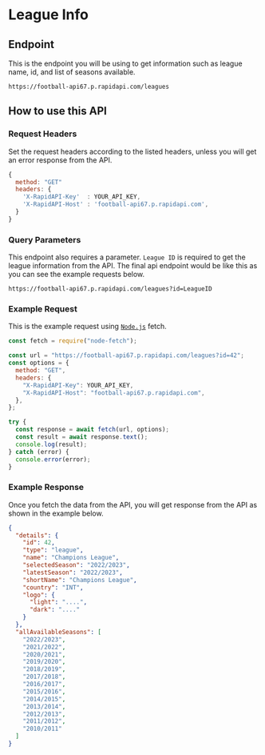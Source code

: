 # League Info

## Endpoint

This is the endpoint you will be using to get information such as league name, id, and list of seasons available.

```{1} filename="Endpoint" copy
https://football-api67.p.rapidapi.com/leagues
```

## How to use this API

### Request Headers

Set the request headers according to the listed headers, unless you will get an error response from the API.

```js filename="Request Headers" copy
{
  method: "GET"
  headers: {
    'X-RapidAPI-Key'  : YOUR_API_KEY,
    'X-RapidAPI-Host' : 'football-api67.p.rapidapi.com',
  }
}
```

### Query Parameters

This endpoint also requires a parameter. `League ID` is required to get the league information from the API.
The final api endpoint would be like this as you can see the example requests below.

```{1} filename="Parameters" /LeagueID/ copy
https://football-api67.p.rapidapi.com/leagues?id=LeagueID
```

### Example Request

This is the example request using [`Node.js`](https://nodejs.org/) fetch.

```js filename="example.js" copy
const fetch = require("node-fetch");

const url = "https://football-api67.p.rapidapi.com/leagues?id=42";
const options = {
  method: "GET",
  headers: {
    "X-RapidAPI-Key": YOUR_API_KEY,
    "X-RapidAPI-Host": "football-api67.p.rapidapi.com",
  },
};

try {
  const response = await fetch(url, options);
  const result = await response.text();
  console.log(result);
} catch (error) {
  console.error(error);
}
```

### Example Response

Once you fetch the data from the API, you will get response from the API as shown in the example below.

```json filename="Example Response"
{
  "details": {
    "id": 42,
    "type": "league",
    "name": "Champions League",
    "selectedSeason": "2022/2023",
    "latestSeason": "2022/2023",
    "shortName": "Champions League",
    "country": "INT",
    "logo": {
      "light": "....",
      "dark": "...."
    }
  },
  "allAvailableSeasons": [
    "2022/2023",
    "2021/2022",
    "2020/2021",
    "2019/2020",
    "2018/2019",
    "2017/2018",
    "2016/2017",
    "2015/2016",
    "2014/2015",
    "2013/2014",
    "2012/2013",
    "2011/2012",
    "2010/2011"
  ]
}
```
